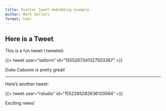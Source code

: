 ```yaml
---
title: Twitter tweet embedding example
Author: Mark Sellors
format: html
---
```


## Here is a Tweet 

This is a fun tweet I tweeted:

{{< tweet user="sellorm" id="1555267341327503367" >}}

Duke Caboom _is_ pretty great!

---

Here's another tweet:

{{< tweet user="rstudio" id="1552285282636120064" >}}

Exciting news!

